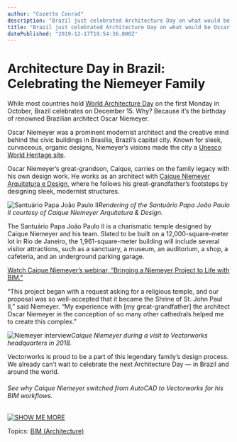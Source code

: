 ```yaml
---
author: "Cozette Conrad"
description: "Brazil just celebrated Architecture Day on what would be Oscar Niemeyer’s 112th birthday. Here’s how his great-grandson carries on the family legacy."
title: "Brazil just celebrated Architecture Day on what would be Oscar Niemeyer’s 112th birthday. Here’s how his great-grandson carries on the family legacy." 
datePublished: "2019-12-17T19:54:36.000Z"
---
```

# Architecture Day in Brazil: Celebrating the Niemeyer Family

While most countries hold [World Architecture Day](https://www.archdaily.com/904867/when-is-architecture-day) on the first Monday in October, Brazil celebrates on December 15\. Why? Because it’s the birthday of renowned Brazilian architect Oscar Niemeyer.

Oscar Niemeyer was a prominent modernist architect and the creative mind behind the civic buildings in Brasília, Brazil’s capital city. Known for sleek, curvaceous, organic designs, Niemeyer’s visions made the city a [Unesco World Heritage site](https://whc.unesco.org/en/list/445/).

Oscar Niemeyer’s great-grandson, Caique, carries on the family legacy with his own design work. He works as an architect with [Caique Niemeyer Arquitetura e Design](http://caiqueniemeyer.com/), where he follows his great-grandfather’s footsteps by designing sleek, modernist structures. 

![Santuário Papa João Paulo II](https://blog.vectorworks.net/hs-fs/hubfs/Blog%20Images/191217_Caique%20Niemeyer/Vectorworks_2018_Signature_Image_550x295.jpg?width=560&name=Vectorworks_2018_Signature_Image_550x295.jpg)_Rendering of the Santuário Papa João Paulo II courtesy of Caique Niemeyer Arquitetura & Design._

The Santuário Papa João Paulo II is a charismatic temple designed by Caique Niemeyer and his team. Slated to be built on a 12,000-square-meter lot in Rio de Janeiro, the 1,961-square-meter building will include several visitor attractions, such as a sanctuary, a museum, an auditorium, a shop, a cafeteria, and an underground parking garage.

[Watch Caique Niemeyer’s webinar, “Bringing a Niemeyer Project to Life with BIM."](https://www.vectorworks.net/inspiration/industry-webinars/bringing-a-niemeyer-project-to-life-with-bim?utm%5Fcampaign=blog&utm%5Fmedium=planetvectorworks&utm%5Fsource=callout&utm%5Fcontent=niemeyer121719)

“This project began with a request asking for a religious temple, and our proposal was so well-accepted that it became the Shrine of St. John Paul II,” said Niemeyer. “My experience with \[my great-grandfather\] the architect Oscar Niemeyer in the conception of so many other cathedrals helped me to create this complex.”

![Niemeyer interview](https://blog.vectorworks.net/hs-fs/hubfs/Blog%20Images/191217_Caique%20Niemeyer/Niemeyer%20interview.jpg?width=621&name=Niemeyer%20interview.jpg)_Caique Niemeyer during a visit to Vectorworks headquarters in 2018._

Vectorworks is proud to be a part of this legendary family’s design process. We already can’t wait to celebrate the next Architecture Day — in Brazil and around the world.

###### See why Caique Niemeyer switched from AutoCAD to Vectorworks for his BIM workflows.

[![SHOW ME MORE](https://no-cache.hubspot.com/cta/default/3018241/6269f021-bc6e-460b-bb1d-ec035c2f9595.png)](https://cta-redirect.hubspot.com/cta/redirect/3018241/6269f021-bc6e-460b-bb1d-ec035c2f9595) [](https://www.vectorworks.net/en-US/architect?utm%5Fcampaign=blog&utm%5Fmedium=planetvectorworks&utm%5Fsource=button&utm%5Fcontent=niemeyer121719)

 Topics: [BIM (Architecture)](https://blog.vectorworks.net/topic/bim-architecture) 

 